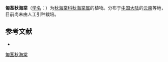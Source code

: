 {{Speciesbox
| status = 
| status_system = 
| image =
| taxon = Begonia repenticaulis
| authority = [[Irmsch.|Irmsch.]], 1939
}}

'''匍茎秋海棠'''（[[学名|学名]]：{{lang|la|''Begonia repenticaulis''}}）为[[秋海棠科|秋海棠科]][[秋海棠属|秋海棠属]]的植物。分布于[[中国大陆|中国大陆]]的[[云南|云南]]等地，目前尚未由人工引种栽培。

== 参考文献 ==
<div class="references-small">
* {{cite web| url =http://www.bioinfo.cn/db05/KmzwSpecies.php?action=view&id=29518| title =匍茎秋海棠| work =《中国高等植物数据库全库》| publisher =中国科学院微生物研究所| author =昆明植物研究所| accessdate =2009-02-26| deadurl =yes| archiveurl =https://web.archive.org/web/20160305005121/http://www.bioinfo.cn/db05/KmzwSpecies.php?action=view&id=29518| archivedate =2016-03-05}}
</div>
{{Taxonbar|from=Q10901752}}

[[Category:秋海棠属|匍茎秋海棠]]


{{植物小作品}}